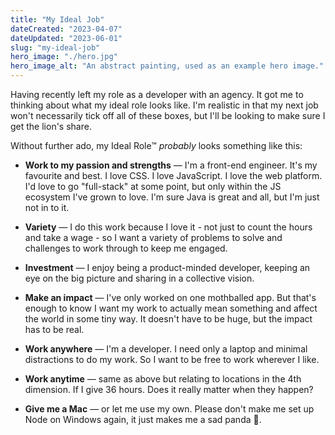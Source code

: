 ```yaml
---
title: "My Ideal Job"
dateCreated: "2023-04-07"
dateUpdated: "2023-06-01"
slug: "my-ideal-job"
hero_image: "./hero.jpg"
hero_image_alt: "An abstract painting, used as an example hero image."
---
```


Having recently left my role as a developer with an agency. It got me to thinking about what my ideal role looks like. I'm realistic in that my next job won't necessarily tick off all of these boxes, but I'll be looking to make sure I get the lion's share.

Without further ado, my Ideal Role&trade; *probably* looks something like this:

- **Work to my passion and strengths** &mdash; I'm a front-end engineer. It's my favourite and best. I love CSS. I love JavaScript. I love the web platform. I'd love to go "full-stack" at some point, but only within the JS ecosystem I've grown to love. I'm sure Java is great and all, but I'm just not in to it.

- **Variety** &mdash; I do this work because I love it - not just to count the hours and take a wage - so I want a variety of problems to solve and challenges to work through to keep me engaged.

- **Investment** &mdash; I enjoy being a product-minded developer, keeping an eye on the big picture and sharing in a collective vision.

- **Make an impact** &mdash; I've only worked on one mothballed app. But that's enough to know I want my work to actually mean something and affect the world in some tiny way. It doesn't have to be huge, but the impact has to be real.

- **Work anywhere** &mdash; I'm a developer. I need only a laptop and minimal distractions to do my work. So I want to be free to work wherever I like.

- **Work anytime** &mdash; same as above but relating to locations in the 4th dimension. If I give 36 hours. Does it really matter when they happen?

- **Give me a Mac** &mdash; or let me use my own. Please don't make me set up Node on Windows again, it just makes me a sad panda 🐼.
